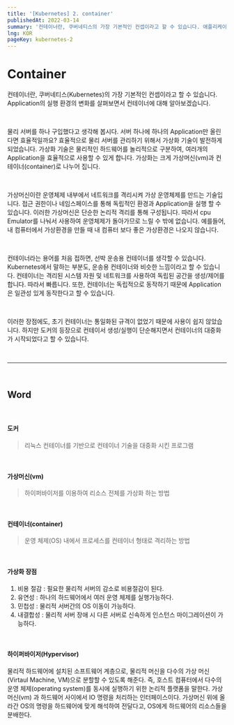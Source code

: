 ```yaml
---
title: '[Kubernetes] 2. container'
publishedAt: 2022-03-14
summary: '컨테이너란, 쿠버네티스의 가장 기본적인 컨셉이라고 할 수 있습니다. 애플리케이션을 사용자에게 제공하기 위한 실행환경이 어떻게 변화해 왔는지를 알아보면서 컨테이너에 대해 조금 더 이해해 봅시다.'
lng: KOR
pageKey: kubernetes-2
---
```


# Container

컨테이너란, 쿠버네티스(Kubernetes)의 가장 기본적인 컨셉이라고 할 수 있습니다.
Application의 실행 환경의 변화를 살펴보면서 컨테이너에 대해 알아보겠습니다.

<br />

물리 서버를 하나 구입했다고 생각해 봅시다. 서버 하나에 하나의 Application만 올린다면 효율적일까요?
효율적으로 물리 서버를 관리하기 위해서 <codeline>가상화 기술</codeline>이 발전하게 되었습니다.
가상화 기술은 물리적인 하드웨어를 놀리적으로 구분하여, 여러개의 Application을 효율적으로 사용할 수 있게 합니다.
가상화는 크게 가상머신(vm)과 컨테이너(container)로 나누어 집니다.

<br />

가상머신이란 운영체제 내부에서 네트워크를 격리시켜 가상 운영체제를 만드는 기술입니다.
접근 권한이나 네임스페이스를 통해 독립적인 환경과 Application을 실행 할 수 있습니다.
이러한 가상머신은 단순한 논리적 격리를 통해 구성됩니다. 따라서 cpu Emulator를 나눠서 사용하여 운영체제가 돌아가므로 느릴 수 밖에 없습니다.
예를들어, 내 컴퓨터에서 가상환경을 만들 때 내 컴퓨터 보다 좋은 가상환경은 나오지 않습니다.

<br />

컨테이너라는 용어를 처음 접하면, 선박 운송용 컨테이너를 생각할 수 있습니다.
Kubernetes에서 말하는 부분도, 운송용 컨테이너와 비슷한 느낌이라고 할 수 있습니다.
컨테이너는 격리된 시스템 자원 및 네트워크를 사용하여 독립된 공간을 생성/제어를 합니다. 따라서 빠릅니다.
또한, 컨테이너는 독립적으로 동작하기 때문에 Application은 일관성 있게 동작한다고 할 수 있습니다.

<br />

이러한 장점에도, 초기 컨테이너는 통일화된 규격이 없었기 때문에 사용이 쉽지 않았습니다.
하지만 도커의 등장으로 컨테이서 생성/실행이 단순해지면서 컨테이너의 대중화가 시작되었다고 할 수 있습니다.

<br />
<hr />
<br />

## Word

<br />

#### 도커

> 리눅스 컨테이너를 기반으로 컨테이너 기술을 대중화 시킨 프로그램

<br />

#### 가상머신(vm)

> 하이퍼바이저를 이용하여 리소스 전체를 가상화 하는 방법

<br />

#### 컨테이너(container)

> 운영 체제(OS) 내에서 프로세스를 컨테이너 형태로 격리하는 방법

<br />

#### 가상화 장점

1. 비용 절감 : 필요한 물리적 서버의 감소로 비용절감이 된다.
2. 유연성 : 하나의 하드웨어에서 여러 운영 체제를 실행가능하다.
3. 민첩성 : 물리적 서버간의 OS 이동이 가능하다.
4. 내결합성 : 물리적 서버 장애 시 다른 서버로 신속하게 인스턴스 마이그레이션이 가능하다.

<br />

#### 하이퍼바이저(Hypervisor)

물리적 하드웨어에 설치된 소프트웨어 계층으로, 물리적 머신을 다수의 가상 머신(Virtaul Machine, VM)으로 분할할 수 있도록 해준다. 즉, 호스트 컴퓨터에서 다수의 운영 체제(operating system)를 동시에 실행하기 위한 논리적 플랫폼을 말한다.
가상머신(vm) 과 하드웨어 사이에서 IO 명령을 처리하는 인터페이스이다. 가상머신 위에 올라간 OS의 명령을 하드웨어에 맞게 해석하여 전달다고, OS에게 하드웨어의 리소스들을 분배한다.
